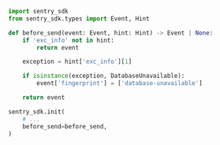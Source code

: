 ```python
import sentry_sdk
from sentry_sdk.types import Event, Hint

def before_send(event: Event, hint: Hint) -> Event | None:
    if 'exc_info' not in hint:
        return event

    exception = hint['exc_info'][1]

    if isinstance(exception, DatabaseUnavailable):
        event['fingerprint'] = ['database-unavailable']

    return event

sentry_sdk.init(
    # ...
    before_send=before_send,
)
```
